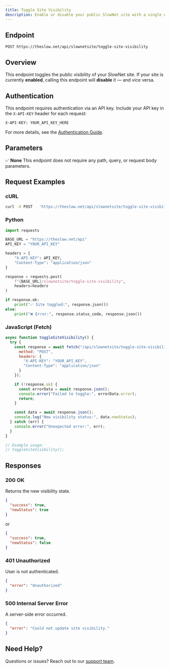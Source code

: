 ```yaml
---
title: Toggle Site Visibility
description: Enable or disable your public SlowNet site with a single API call.
---
```


## Endpoint

```
POST https://theslow.net/api/slownetsite/toggle-site-visibility
```

## Overview

This endpoint toggles the public visibility of your SlowNet site.
If your site is currently **enabled**, calling this endpoint will **disable** it — and vice versa.

## Authentication

This endpoint requires authentication via an API key.
Include your API key in the `X-API-KEY` header for each request:

```
X-API-KEY: YOUR_API_KEY_HERE
```

For more details, see the [Authentication Guide](../../authentication).

## Parameters

✅ **None**
This endpoint does not require any path, query, or request body parameters.

## Request Examples

### cURL

```bash
curl -X POST   'https://theslow.net/api/slownetsite/toggle-site-visibility'   -H 'X-API-KEY: YOUR_API_KEY'   -H 'Content-Type: application/json'
```

### Python

```python
import requests

BASE_URL = "https://theslow.net/api"
API_KEY = "YOUR_API_KEY"

headers = {
    "X-API-KEY": API_KEY,
    "Content-Type": "application/json"
}

response = requests.post(
    f"{BASE_URL}/slownetsite/toggle-site-visibility",
    headers=headers
)

if response.ok:
    print("✅ Site toggled:", response.json())
else:
    print("❌ Error:", response.status_code, response.json())
```

### JavaScript (Fetch)

```js
async function toggleSiteVisibility() {
  try {
    const response = await fetch("/api/slownetsite/toggle-site-visibility", {
      method: "POST",
      headers: {
        "X-API-KEY": "YOUR_API_KEY",
        "Content-Type": "application/json"
      }
    });

    if (!response.ok) {
      const errorData = await response.json();
      console.error("Failed to toggle:", errorData.error);
      return;
    }

    const data = await response.json();
    console.log("New visibility status:", data.newStatus);
  } catch (err) {
    console.error("Unexpected error:", err);
  }
}

// Example usage:
// toggleSiteVisibility();
```

## Responses

### 200 OK

Returns the new visibility state.

```json
{
  "success": true,
  "newStatus": true
}
```

or

```json
{
  "success": true,
  "newStatus": false
}
```

### 401 Unauthorized

User is not authenticated.

```json
{
  "error": "Unauthorized"
}
```

### 500 Internal Server Error

A server-side error occurred.

```json
{
  "error": "Could not update site visibility."
}
```

## Need Help?

Questions or issues? Reach out to our [support team](https://theslow.net/dashboard#support).
